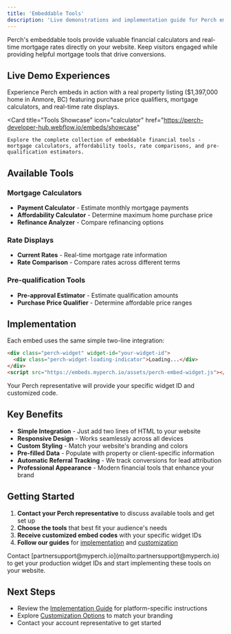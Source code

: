 ```yaml
---
title: 'Embeddable Tools'
description: 'Live demonstrations and implementation guide for Perch embeddable mortgage calculators, rate displays, and financial tools'
---
```


Perch's embeddable tools provide valuable financial calculators and real-time mortgage rates directly on your website. Keep visitors engaged while providing helpful mortgage tools that drive conversions.

## Live Demo Experiences

<CardGroup cols={2}>
  <Card
    title="Live Property Demo"
    icon="house"
    href="https://perch-developer-hub.webflow.io/embeds/demo"
  >
    Experience Perch embeds in action with a real property listing ($1,397,000 home in Anmore, BC) featuring purchase price qualifiers, mortgage calculators, and real-time rate displays.
  </Card>
  
  <Card
    title="Tools Showcase"
    icon="calculator"
    href="https://perch-developer-hub.webflow.io/embeds/showcase"
  >
    Explore the complete collection of embeddable financial tools - mortgage calculators, affordability tools, rate comparisons, and pre-qualification estimators.
  </Card>
</CardGroup>

## Available Tools

### Mortgage Calculators
- **Payment Calculator** - Estimate monthly mortgage payments
- **Affordability Calculator** - Determine maximum home purchase price
- **Refinance Analyzer** - Compare refinancing options

### Rate Displays
- **Current Rates** - Real-time mortgage rate information
- **Rate Comparison** - Compare rates across different terms

### Pre-qualification Tools
- **Pre-approval Estimator** - Estimate qualification amounts
- **Purchase Price Qualifier** - Determine affordable price ranges

## Implementation

Each embed uses the same simple two-line integration:

```html
<div class="perch-widget" widget-id="your-widget-id">
  <div class="perch-widget-loading-indicator">Loading...</div>
</div>
<script src="https://embeds.myperch.io/assets/perch-embed-widget.js"></script>
```

<Warning>
Your Perch representative will provide your specific widget ID and customized code.
</Warning>

## Key Benefits

- **Simple Integration** - Just add two lines of HTML to your website
- **Responsive Design** - Works seamlessly across all devices
- **Custom Styling** - Match your website's branding and colors
- **Pre-filled Data** - Populate with property or client-specific information
- **Automatic Referral Tracking** - We track conversions for lead attribution
- **Professional Appearance** - Modern financial tools that enhance your brand

## Getting Started

1. **Contact your Perch representative** to discuss available tools and get set up
2. **Choose the tools** that best fit your audience's needs  
3. **Receive customized embed codes** with your specific widget IDs
4. **Follow our guides** for [implementation](/embeds/implementation) and [customization](/embeds/customization)

<Note>
Contact [partnersupport@myperch.io](mailto:partnersupport@myperch.io) to get your production widget IDs and start implementing these tools on your website.
</Note>

## Next Steps

- Review the [Implementation Guide](/embeds/implementation) for platform-specific instructions
- Explore [Customization Options](/embeds/customization) to match your branding
- Contact your account representative to get started 